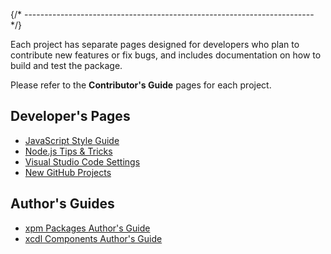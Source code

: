 
{/* ------------------------------------------------------------------------ */}

Each project has separate pages designed for developers who plan to
contribute new features or fix bugs, and includes documentation on
how to build and test the package.

Please refer to the **Contributor's Guide** pages for each project.

## Developer's Pages

- [JavaScript Style Guide](./js-style-guide)
- [Node.js Tips & Tricks](./nide-js-tricks)
- [Visual Studio Code Settings](./vs-code-settings)
- [New GitHub Projects](/xpm/docs/guide/new-github-project)

## Author's Guides

- [xpm Packages Author's Guide](/xpm/docs/guide)
- [xcdl Components Author's Guide](/xcdl/docs/guide)
